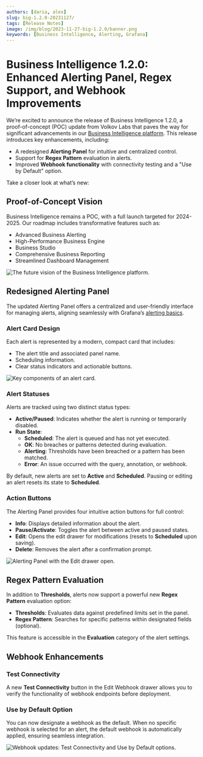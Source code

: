 ```yaml
---
authors: [daria, alex]
slug: big-1.2.0-20231127/
tags: [Release Notes]
image: /img/blog/2023-11-27-big-1.2.0/banner.png
keywords: [Business Intelligence, Alerting, Grafana]
---
```



# Business Intelligence 1.2.0: Enhanced Alerting Panel, Regex Support, and Webhook Improvements

We’re excited to announce the release of Business Intelligence 1.2.0, a proof-of-concept (POC) update from Volkov Labs that paves the way for significant advancements in our [Business Intelligence platform](/docs/). This release introduces key enhancements, including:

- A redesigned **Alerting Panel** for intuitive and centralized control.
- Support for **Regex Pattern** evaluation in alerts.
- Improved **Webhook functionality** with connectivity testing and a "Use by Default" option.

Take a closer look at what’s new:

<Shorts id="X2An_gbxX5k" title="Business Intelligence 1.2.0 for Grafana" />

## Proof-of-Concept Vision

Business Intelligence remains a POC, with a full launch targeted for 2024-2025. Our roadmap includes transformative features such as:

- Advanced Business Alerting
- High-Performance Business Engine
- Business Studio
- Comprehensive Business Reporting
- Streamlined Dashboard Management

<Image
  title="The future vision of the Business Intelligence platform."
  src="/img/docs/platform.png"
/>

## Redesigned Alerting Panel

The updated Alerting Panel offers a centralized and user-friendly interface for managing alerts, aligning seamlessly with Grafana’s [alerting basics](/docs/alerting/).

### Alert Card Design

Each alert is represented by a modern, compact card that includes:

- The alert title and associated panel name.
- Scheduling information.
- Clear status indicators and actionable buttons.

<Image
  title="Key components of an alert card."
  src="/img/blog/2023-11-27-big-1.2.0/alert-card.png"
/>

### Alert Statuses

Alerts are tracked using two distinct status types:

- **Active/Paused**: Indicates whether the alert is running or temporarily disabled.
- **Run State**:
  - **Scheduled**: The alert is queued and has not yet executed.
  - **OK**: No breaches or patterns detected during evaluation.
  - **Alerting**: Thresholds have been breached or a pattern has been matched.
  - **Error**: An issue occurred with the query, annotation, or webhook.

By default, new alerts are set to **Active** and **Scheduled**. Pausing or editing an alert resets its state to **Scheduled**.

### Action Buttons

The Alerting Panel provides four intuitive action buttons for full control:

- **Info**: Displays detailed information about the alert.
- **Pause/Activate**: Toggles the alert between active and paused states.
- **Edit**: Opens the edit drawer for modifications (resets to **Scheduled** upon saving).
- **Delete**: Removes the alert after a confirmation prompt.

<Image
  title="Alerting Panel with the Edit drawer open."
  src="/img/blog/2023-11-27-big-1.2.0/alerting-panel.png"
/>

## Regex Pattern Evaluation

In addition to **Thresholds**, alerts now support a powerful new **Regex Pattern** evaluation option:

- **Thresholds**: Evaluates data against predefined limits set in the panel.
- **Regex Pattern**: Searches for specific patterns within designated fields (optional).

This feature is accessible in the **Evaluation** category of the alert settings.

## Webhook Enhancements

### Test Connectivity

A new **Test Connectivity** button in the Edit Webhook drawer allows you to verify the functionality of webhook endpoints before deployment.

### Use by Default Option

You can now designate a webhook as the default. When no specific webhook is selected for an alert, the default webhook is automatically applied, ensuring seamless integration.

<Image
  title="Webhook updates: Test Connectivity and Use by Default options."
  src="/img/blog/2023-11-27-big-1.2.0/webhook.png"
/>

<GettingStarted />

<Feedback />
